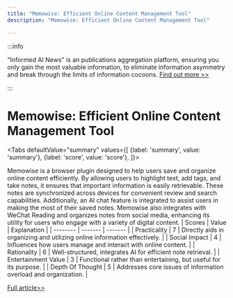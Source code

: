 ```yaml
---
title: "Memowise: Efficient Online Content Management Tool"
description: "Memowise: Efficient Online Content Management Tool"

---
```



:::info

"Informed AI News" is an publications aggregation platform, ensuring you only gain the most valuable information, to eliminate information asymmetry and break through the limits of information cocoons.  [Find out more >>](/)

:::

# Memowise: Efficient Online Content Management Tool


<Tabs
	defaultValue="summary"
	values={[
	{label: 'summary', value: 'summary'},
	{label: 'score', value: 'score'},
]}>
<TabItem value="summary">


Memowise is a browser plugin designed to help users save and organize online content efficiently. By allowing users to highlight text, add tags, and take notes, it ensures that important information is easily retrievable. These notes are synchronized across devices for convenient review and search capabilities. Additionally, an AI chat feature is integrated to assist users in making the most of their saved notes. Memowise also integrates with WeChat Reading and organizes notes from social media, enhancing its utility for users who engage with a variety of digital content.
</TabItem>
<TabItem value="score">
	| Scores     | Value   | Explanation |
	| -------- | ------- | ------- |
	| Practicality  | 7    | Directly aids in organizing and utilizing online information effectively.    |
	| Social Impact | 4     | Influences how users manage and interact with online content.    |
	| Rationality    | 6    | Well-structured, integrates AI for efficient note retrieval.    |
	| Entertainment Value    | 3    | Functional rather than entertaining, but useful for its purpose.    |
	| Depth Of Thought    | 5    | Addresses core issues of information overload and organization.    |
</TabItem>
</Tabs>

[Full article>>](https://github.com/ruanyf/weekly/issues/4977)
